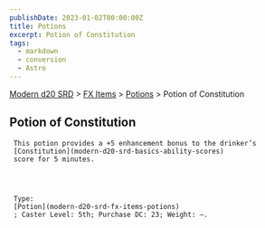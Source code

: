 ```yaml
---
publishDate: 2023-01-02T00:00:00Z
title: Potions
excerpt: Potion of Constitution
tags:
  - markdown
  - conversion
  - Astro
---
```


[Modern d20 SRD](/#modernD20) > [FX Items](modern-d20-srd-fx-items-index) > [Potions](modern-d20-srd-fx-items-potions) > Potion of Constitution

## Potion of Constitution




     This potion provides a +5 enhancement bonus to the drinker’s
     [Constitution](modern-d20-srd-basics-ability-scores)
     score for 5 minutes.




     Type:
     [Potion](modern-d20-srd-fx-items-potions)
     ; Caster Level: 5th; Purchase DC: 23; Weight: —.

